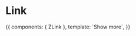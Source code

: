
<Meta title="Atoms|Link" component={ZLink} />

# Link

<Props of={ZLink} />

<Preview>
  <Story name="Common">
    {{
        components: { ZLink },
        template: `<ZLink to="http://zhp.pl" target="blank">Show more</ZLink>`,
    }}
  </Story>
</Preview>
